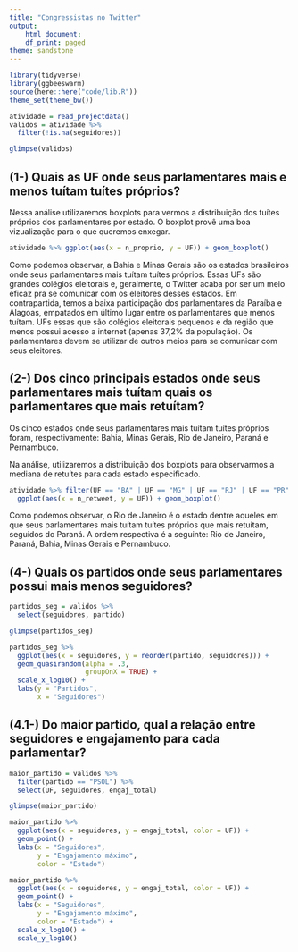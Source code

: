 ```yaml
---
title: "Congressistas no Twitter"
output:
    html_document:
    df_print: paged
theme: sandstone
---
```


```r
library(tidyverse)
library(ggbeeswarm)
source(here::here("code/lib.R"))
theme_set(theme_bw())
```


```r
atividade = read_projectdata()
validos = atividade %>%
  filter(!is.na(seguidores))

glimpse(validos)
```
## (1-) Quais as UF onde seus parlamentares mais e menos tuítam tuítes próprios?
Nessa análise utilizaremos boxplots para vermos a distribuição dos tuítes próprios dos parlamentares por estado.
O boxplot provê uma boa vizualização para o que queremos enxegar.
```r
atividade %>% ggplot(aes(x = n_proprio, y = UF)) + geom_boxplot()
```

Como podemos observar, a Bahia e Minas Gerais são os estados brasileiros onde seus parlamentares mais tuítam tuítes próprios. Essas UFs são grandes colégios eleitorais e, geralmente, o Twitter acaba por ser um meio eficaz pra se comunicar com os eleitores desses estados. Em contrapartida, temos a baixa participação dos parlamentares da Paraíba e Alagoas, empatados em último lugar entre os parlamentares que menos tuítam. UFs essas que são colégios eleitorais pequenos e da região que menos possui acesso a internet (apenas 37,2% da população). Os parlamentares devem se utilizar de outros meios para se comunicar com seus eleitores.

## (2-) Dos cinco principais estados onde seus parlamentares mais tuítam quais os parlamentares que mais retuítam?
Os cinco estados onde seus parlamentares mais tuítam tuítes próprios foram, respectivamente:
Bahia, Minas Gerais, Rio de Janeiro, Paraná e Pernambuco.

Na análise, utilizaremos a distribuição dos boxplots para observarmos a mediana de retuítes para cada estado especificado.
```r
atividade %>% filter(UF == "BA" | UF == "MG" | UF == "RJ" | UF == "PR" | UF == "PE") %>% 
  ggplot(aes(x = n_retweet, y = UF)) + geom_boxplot()
```

Como podemos observar, o Rio de Janeiro é o estado dentre aqueles em que seus parlamentares mais tuítam tuítes próprios que mais retuítam, seguidos do Paraná. A ordem respectiva é a seguinte: Rio de Janeiro, Paraná, Bahia, Minas Gerais e Pernambuco.  


## (4-) Quais os partidos onde seus parlamentares possui mais menos seguidores?
```r
partidos_seg = validos %>%
  select(seguidores, partido)

glimpse(partidos_seg)

partidos_seg %>%
  ggplot(aes(x = seguidores, y = reorder(partido, seguidores))) +
  geom_quasirandom(alpha = .3,
                   groupOnX = TRUE) +
  scale_x_log10() + 
  labs(y = "Partidos",
       x = "Seguidores")
```


## (4.1-) Do maior partido, qual a relação entre seguidores e engajamento para cada parlamentar?

```r
maior_partido = validos %>%
  filter(partido == "PSOL") %>%
  select(UF, seguidores, engaj_total)

glimpse(maior_partido)

maior_partido %>%
  ggplot(aes(x = seguidores, y = engaj_total, color = UF)) +
  geom_point() +
  labs(x = "Seguidores",
       y = "Engajamento máximo", 
       color = "Estado")

maior_partido %>%
  ggplot(aes(x = seguidores, y = engaj_total, color = UF)) +
  geom_point() +
  labs(x = "Seguidores",
       y = "Engajamento máximo", 
       color = "Estado") + 
  scale_x_log10() +
  scale_y_log10()
```